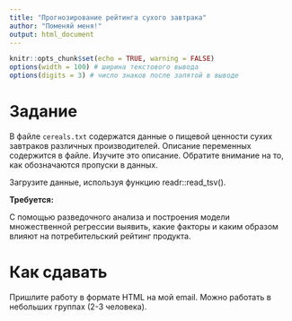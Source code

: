 ```yaml
---
title: "Прогнозирование рейтинга сухого завтрака"
author: "Поменяй меня!"
output: html_document
---
```


```r
knitr::opts_chunk$set(echo = TRUE, warning = FALSE)
options(width = 100) # ширина текстового вывода
options(digits = 3) # число знаков после запятой в выводе 
```

# Задание

В файле `cereals.txt` содержатся данные о пищевой ценности сухих завтраков различных производителей. Описание переменных содержится в файле. Изучите это описание. Обратите внимание на то, как обозначаются пропуски в данных.

Загрузите данные, используя функцию readr::read_tsv().

**Требуется:**

С помощью разведочного анализа и построения модели множественной регрессии выявить, какие факторы и каким образом влияют на потребительский рейтинг продукта.


# Как сдавать
Пришлите работу в формате HTML на мой email. Можно работать в небольших группах (2-3 человека).

